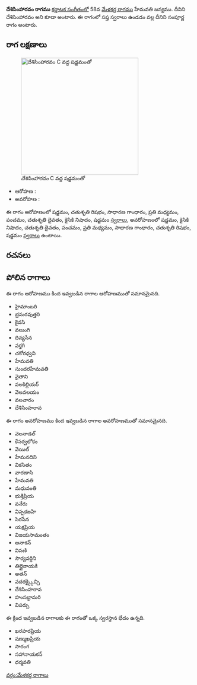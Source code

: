 {{Infobox ragam
	| name          	= దేశిసింహారవం
	| synonym	    	= దేశిసింహారవం
	| mela          	= 
	| chakra        	= 
	| janaka        	= 
	| type          	= సంపూర్ణ
	| arohanam      	= {{svaraC|S|R2|G2|M2|P|D2|N2|S'}} 
	| avarohanam    	= {{svaraC|S'|N2|D2|P|M2|G2|R2|S}}
	| jeeva         	=
	| chhaya        	=
	| nyasa         	=
	| vishesha      	= 
	| equivalent  		= 
}}
{{కర్ణాటక సంగీత రాగాలు}}
'''దేశిసింహారవం రాగము''' [[కర్ణాటక సంగీతం]]లో 58వ [[మేళకర్త రాగము]] హేమవతి జన్యము. దీనిని దేశిసింహారవం అని కూడా అంటారు. ఈ రాగంలో సప్త స్వరాలు ఉండడం వల్ల దీనిని సంపూర్ణ రాగం అంటారు.


==రాగ లక్షణాలు==
[[Image:deshisimhaaravam_kb2wiki.png|thumb|right|316px|''దేశిసింహారవం'' C వద్ద షడ్జమంతో]]

* ఆరోహణ : {{svaraC|S|R2|G2|M2|P|D2|N2|S'}} 
* అవరోహణ : {{svaraC|S'|N2|D2|P|M2|G2|R2|S}}

ఈ రాగం ఆరోహణంలో షడ్జమం, చతుశృతి రిషభం, సాధారణ  గాంధారం, ప్రతి మధ్యమం, పంచమం, చతుశృతి దైవతం, కైసికి నిషాదం, షడ్జమం [[స్వరాలు]], అవరోహణంలో షడ్జమం, కైసికి నిషాదం, చతుశృతి దైవతం, పంచమం, ప్రతి మధ్యమం, సాధారణ  గాంధారం, చతుశృతి రిషభం, షడ్జమం [[స్వరాలు]] ఉంటాయి.

==రచనలు==



==పోలిన రాగాలు==
ఈ రాగం ఆరోహణము కింద ఇవ్వబడిన రాగాల ఆరోహణముతో సమానమైనది.
* హైమాంబరి
* భ్రమరవుత్తరి
* కైవసి
* వలుంగి
* దివ్యసేన
* వర్తగి
* చకోరధ్వని
* హేమవతి
* సుందరహేమవతి
* వైతాని
* వలకిల్లియర్
* వెలవలయం
* వలచారం
* దేశిసింహరావ

ఈ రాగం అవరోహణము కింద ఇవ్వబడిన రాగాల అవరోహణముతో సమానమైనది.
* వెలనాడల్
* కేసర్వలోకం
* వెయిల్
* హేమనదిని
* వికసితం
* వారణాసి
* హేమవతి
* మధువంతి
* భుక్తిప్రియ
* వనేరు
* విప్పకజహి
* సెరసేన
* యక్షప్రియ
* విజయసామంతం
* అనాకన్
* విపణి
* సౌర్యవర్ధిని
*  తిల్లైనాయకి
* అతన్
* వదరక్క్కైచ్చి
* దేశిసింహరావ
* హంసభ్రామరి
* విపర్సు

ఈ క్రింద ఇవ్వబడిన రాగాలకు ఈ రాగంతో ఒక్క స్వరస్థాన భేదం ఉన్నది.
* ఖరహరప్రియ
* షణ్ముఖప్రియ
* సారంగ
* సహానాయకన్
* ధర్మవతి



[[వర్గం:మేళకర్త రాగాలు]]